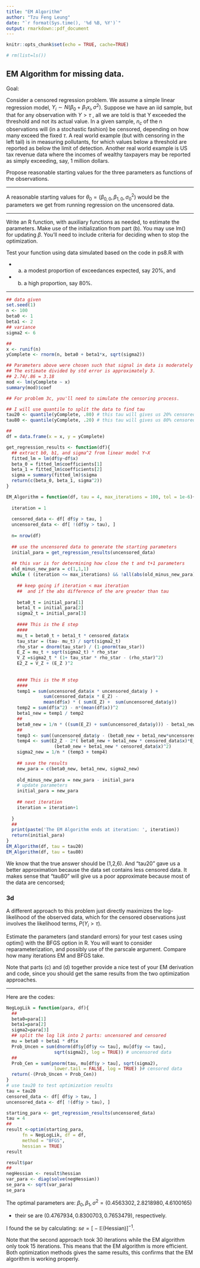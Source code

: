 ```yaml
---
title: "EM Algorithm"
author: "Tzu Feng Leung"
date: "`r format(Sys.time(), '%d %B, %Y')`"
output: rmarkdown::pdf_document
---
```


```r
knitr::opts_chunk$set(echo = TRUE, cache=TRUE)
```

```r
# rm(list=ls())
```


## EM Algorithm for missing data. 

Goal:

Consider a censored regression problem. We assume a simple linear regression model, 
$Y_i \sim N (\beta_0 + \beta_1 x_i, \sigma^2)$. 
Suppose we have an iid sample, but that for any observation with $Y > \tau$ , all we are told
is that Y exceeded the threshold and not its actual value. In a given sample, $n_c$ of the n observations
will (in a stochastic fashion) be censored, depending on how many exceed the fixed $\tau$. 
A real world example (but with censoring in the left tail) is in measuring pollutants, for which values below a
threshold are reported as below the limit of detection. Another real world example is US tax revenue
data where the incomes of wealthy taxpayers may be reported as simply exceeding, say, 1 million
dollars.



Propose reasonable starting values for the three parameters as functions of the observations.

---

A reasonable starting values for $\theta_0 = (\beta_{0,0}, \beta_{1,0}, \sigma^2_{0})$ would be the parameters we get from running regression on the uncensored data.

---

Write an R function, with auxiliary functions as needed, to estimate the parameters. 
Make use of the initialization from part (b). You may use lm() for updating $\beta$. 
You’ll need to include criteria for deciding when to stop the optimization. 

Test your function using data simulated based on the code in ps8.R with 

* (a) a modest proportion of exceedances expected, say 20%, and 
* (b) a high proportion, say 80%.

---

```r
## data given
set.seed(1)
n <- 100
beta0 <- 1
beta1 <- 2
## variance 
sigma2 <- 6

##
x <- runif(n)
yComplete <- rnorm(n, beta0 + beta1*x, sqrt(sigma2))

## Parameters above were chosen such that signal in data is moderately strong.
## The estimate divided by std error is approximately 3.
## 2.74/.86 = 3.18
mod <- lm(yComplete ~ x)
summary(mod)$coef

## For problem 3c, you'll need to simulate the censoring process.

## I will use quantile to split the data to find tau 
tau20 <- quantile(yComplete, .80) # this tau will gives us 20% censored data 
tau80 <- quantile(yComplete, .20) # this tau will gives us 80% censored data 

##
df = data.frame(x = x, y = yComplete)
```



```r

get_regression_results <- function(df){
  ## extract b0, b1, and sigma^2 from linear model Y~X
  fitted_lm = lm(df$y~df$x)
  beta_0 = fitted_lm$coefficients[1]
  beta_1 = fitted_lm$coefficients[2]
  sigma = summary(fitted_lm)$sigma
  return(c(beta_0, beta_1, sigma^2))
}

EM_Algorithm = function(df, tau = 4, max_iterations = 100, tol = 1e-6){
  
  iteration = 1
  
  censored_data <- df[ df$y > tau, ]
  uncensored_data <- df[ !(df$y > tau), ]
  
  n= nrow(df)
  
  ## use the uncensored data to generate the starting parameters
  initial_para = get_regression_results(uncensored_data)
  
  ## this var is for determining how close the t and t+1 parameters
  old_minus_new_para = c(1,1,1)
  while ( (iteration <= max_iterations) && !all(abs(old_minus_new_para) < tol) ){
    
    ## keep going if iteration < max iteration 
    ##  and if the abs difference of the are greater than tau
    
    beta0_t = initial_para[1]
    beta1_t = initial_para[2]
    sigma2_t = initial_para[3]
    
    #### This is the E step 
    ####
    mu_t = beta0_t + beta1_t * censored_data$x
    tau_star = (tau- mu_t) / sqrt(sigma2_t)
    rho_star = dnorm(tau_star) / (1-pnorm(tau_star))
    E_Z = mu_t + sqrt(sigma2_t) * rho_star
    V_Z =sigma2_t * (1+ tau_star * rho_star - (rho_star)^2)
    E2_Z = V_Z + (E_Z )^2
    
    
    #### This is the M step 
    ####
    temp1 = sum(uncensored_data$x * uncensored_data$y ) + 
              sum(censored_data$x * E_Z) -
              mean(df$x) * ( sum(E_Z) +  sum(uncensored_data$y))
    temp2 = sum(df$x^2) - n*(mean(df$x))^2
    beta1_new = temp1 / temp2
    ##
    beta0_new = 1/n * ((sum(E_Z) + sum(uncensored_data$y))) - beta1_new * mean(df$x)
    ##
    temp3 <- sum((uncensored_data$y - (beta0_new + beta1_new*uncensored_data$x))^2)
    temp4 <- sum(E2_Z - 2*( beta0_new + beta1_new * censored_data$x)*E_Z + 
                  (beta0_new + beta1_new * censored_data$x)^2)
    sigma2_new = 1/n * (temp3 + temp4) 
      
    ## save the results
    new_para = c(beta0_new, beta1_new, sigma2_new)
    
    old_minus_new_para = new_para - initial_para
    # update parameters
    initial_para = new_para
    
    ## next iteration
    iteration = iteration+1
    
  }
  ##
  print(paste('The EM Algorithm ends at iteration: ', iteration))
  return(initial_para)
}
EM_Algorithm(df, tau = tau20)
EM_Algorithm(df, tau = tau80)
```

We know that the true answer should be (1,2,6). And "tau20" gave us a better approximation because the data set contains less censored data. 
It makes sense that "tau80" will give us a poor approximate because most of the data are cencorsed;

### 3d

A different approach to this problem just directly maximizes the log-likelihood of the observed data, which for the censored observations just involves the likelihood terms, $P(Y_i > \tau)$. 

Estimate the parameters (and standard errors) for your test cases using optim() with the BFGS option in R. 
You will want to consider reparameterization, and possibly use of the parscale argument. 
Compare how many iterations EM and BFGS take. 

Note that parts (c) and (d) together provide a nice test of your EM derivation and code, 
since you should get the same results from the two optimization approaches.

--- 


Here are the codes:

```r
NegLogLik = function(para, df){ 
  ##
  beta0=para[1] 
  beta1=para[2] 
  sigma2=para[3] 
  ## split the log lik into 2 parts: uncensored and censored
  mu = beta0 + beta1 * df$x 
  Prob_Uncen = sum(dnorm(df$y[df$y <= tau], mu[df$y <= tau], 
                  sqrt(sigma2), log = TRUE)) # uncensored data
  ##
  Prob_Cen = sum(pnorm(tau, mu[df$y > tau], sqrt(sigma2), 
                  lower.tail = FALSE, log = TRUE) )# censored data
  return(-(Prob_Uncen + Prob_Cen))
}
# use tau20 to test optimization results
tau = tau20
censored_data <- df[ df$y > tau, ]
uncensored_data <- df[ !(df$y > tau), ]

starting_para <- get_regression_results(uncensored_data)
tau = 4
##
result <-optim(starting_para, 
      fn = NegLogLik, df = df, 
      method = "BFGS",
      hessian = TRUE)
result
```

```r
result$par
##
negHessian <- result$hessian
var_para <- diag(solve(negHessian))
se_para <- sqrt(var_para)
se_para
```

The optimal parameters are: $\beta_0, \beta_1, \sigma^2 = (0.4563302, 2.8218980, 4.6100165)$ 

* their se are $(0.4767934, 0.8300703, 0.7653479)$, respectively.

I found the se by calculating: 
$se = \Big[-\mathbb{E}(\text{Hessian}) \Big]^{-1}$.

Note that the second approach took 30 iterations while the EM algorithm only took 15 iterations. This means that the EM algorithm is more efficient. Both optimization methods gives the same results, this confirms that the EM algorithm is working properly. 

